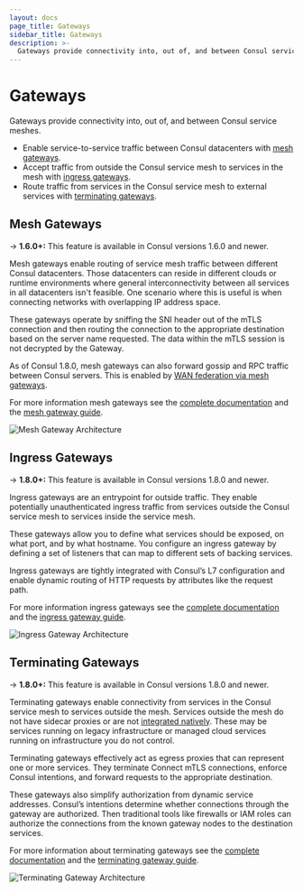 ```yaml
---
layout: docs
page_title: Gateways
sidebar_title: Gateways
description: >-
  Gateways provide connectivity into, out of, and between Consul service meshes.
---
```


# Gateways

Gateways provide connectivity into, out of, and between Consul service meshes.

* Enable service-to-service traffic between Consul datacenters with [mesh gateways](#mesh-gateways).
* Accept traffic from outside the Consul service mesh to services in the mesh with [ingress gateways](#ingress-gateways).
* Route traffic from services in the Consul service mesh to external services with [terminating gateways](#terminating-gateways).

## Mesh Gateways
-> **1.6.0+:** This feature is available in Consul versions 1.6.0 and newer.

Mesh gateways enable routing of service mesh traffic between different Consul datacenters. Those datacenters can reside
in different clouds or runtime environments where general interconnectivity between all services in all datacenters
isn't feasible. One scenario where this is useful is when connecting networks with overlapping IP address space.

These gateways operate by sniffing the SNI header out of the mTLS connection and then routing the connection to the
appropriate destination based on the server name requested. The data within the mTLS session is not decrypted by
the Gateway.

As of Consul 1.8.0, mesh gateways can also forward gossip and RPC traffic between Consul servers. 
This is enabled by [WAN federation via mesh gateways](/docs/connect/gateways/wan-federation-via-mesh-gateways).

For more information mesh gateways see the [complete documentation](/docs/connect/gateways/mesh-gateway)
and the [mesh gateway guide](https://learn.hashicorp.com/consul/developer-mesh/connect-gateways).

![Mesh Gateway Architecture](/img/mesh-gateways.png)

## Ingress Gateways
-> **1.8.0+:** This feature is available in Consul versions 1.8.0 and newer.

Ingress gateways are an entrypoint for outside traffic. They enable potentially unauthenticated ingress traffic from
services outside the Consul service mesh to services inside the service mesh. 

These gateways allow you to define what services should be exposed, on what port, and by what hostname. You configure
an ingress gateway by defining a set of listeners that can map to different sets of backing services.

Ingress gateways are tightly integrated with Consul’s L7 configuration and enable dynamic routing of HTTP requests by
attributes like the request path.

For more information ingress gateways see the [complete documentation](/docs/connect/gateways/ingress-gateway)
and the [ingress gateway guide](https://learn.hashicorp.com/consul/developer-mesh/ingress-gateways).

![Ingress Gateway Architecture](/img/ingress-gateways.png)

## Terminating Gateways
-> **1.8.0+:** This feature is available in Consul versions 1.8.0 and newer.

Terminating gateways enable connectivity from services in the Consul service mesh to services outside the mesh.
Services outside the mesh do not have sidecar proxies or are not [integrated natively](/docs/connect/native).
These may be services running on legacy infrastructure or managed cloud services running on
infrastructure you do not control.

Terminating gateways effectively act as egress proxies that can represent one or more services. They terminate Connect
mTLS connections, enforce Consul intentions, and forward requests to the appropriate destination.

These gateways also simplify authorization from dynamic service addresses. Consul’s intentions determine whether
connections through the gateway are authorized. Then traditional tools like firewalls or IAM roles can authorize the
connections from the known gateway nodes to the destination services.

For more information about terminating gateways see the [complete documentation](/docs/connect/gateways/terminating-gateway)
and the [terminating gateway guide](https://learn.hashicorp.com/consul/developer-mesh/terminating-gateways).

![Terminating Gateway Architecture](/img/terminating-gateways.png)
